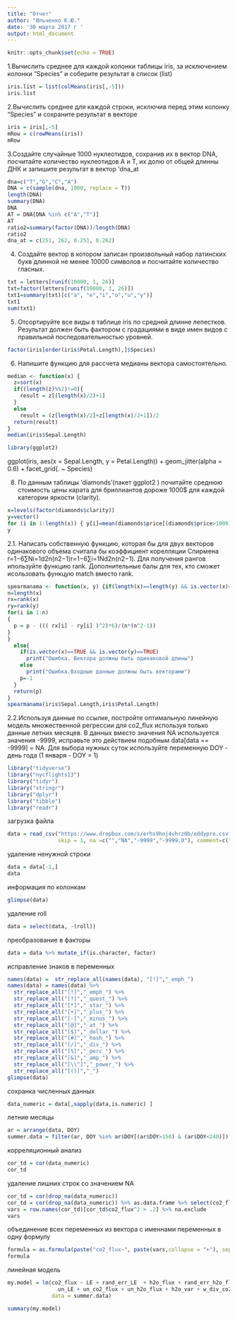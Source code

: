 ```yaml
---
title: "Отчет"
author: "Ильченко К.Ю."
date: '30 марта 2017 г '
output: html_document
---
```


```r
knitr::opts_chunk$set(echo = TRUE)
```

1.Вычислить среднее для каждой колонки таблицы iris, за исключением колонки “Species” и соберите результат в список (list)
```r
iris.list = list(colMeans(iris[,-5]))
iris.list
```
2.Вычислить среднее для каждой строки, исключив перед этим колонку “Species” и сохраните результат в векторе
```r
iris = iris[,-5]
mRow = c(rowMeans(iris))
mRow
```
3.Создайте случайные 1000 нуклеотидов, сохранив их в вектор DNA, посчитайте количество нуклеотидов A и T, их долю от общей длинны ДНК и запишите результат в вектор ‘dna_at
```r
dna=c("T","G","C","A")
DNA = c(sample(dna, 1000, replace = T))
length(DNA)
summary(DNA)
DNA
AT = DNA[DNA %in% c("A","T")]
AT
ratio2=summary(factor(DNA))/length(DNA)
ratio2
dna_at = c(251, 262, 0.251, 0.262)
```
4. Создайте вектор в котором записан произвольный набор латинских букв длинной не менее 10000 символов и посчитайте количество гласных.
```r
txt = letters[runif(10000, 1, 26)]
txt=factor(letters[runif(10000, 1, 26)])
txt1=summary(txt)[c("a", "e","i","o","u","y")] 
txt1
sum(txt1)
```
5. Отсортируйте все виды в таблице iris по средней длинне лепестков. Результат должен быть фактором с градациями в виде имен видов с правильной последовательностью уровней.
```r
factor(iris[order(iris$Petal.Length),]$Species)
```
6. Напишите функцию для рассчета медианы вектора самостоятельно.
```r
median <- function(x) {
  z=sort(x)
  if((length(z)%%2)!=0){
    result = z[(length(x)/2)+1]
  }
  else
    result = (z[length(x)/2]+z[length(x)/2+1])/2
  return(result)
}
median(iris$Sepal.Length)
```

```r
library(ggplot2)
```


ggplot(iris, aes(x = Sepal.Length, y = Petal.Length)) + geom_jitter(alpha = 0.6) + facet_grid(. ~ Species)


8. По данным таблицы ‘diamonds’(пакет ggplot2 ) почитайте среднюю стоимость цены карата для бриллиантов дороже 1000$ для каждой категории яркости (clarity).
```r
x=levels(factor(diamonds$clarity))
y=vector()
for (i in 1:length(x)) { y[i]=mean(diamonds$price[(diamonds$price>1000) & diamonds$clarity==x[i]]) }
y
```
2.1. Написать собственную функцию, которая бы для двух векторов одинакового объема считала бы коэффициент корелляции Спирмена r=1−6∑Ni=1d2n(n2−1)r=1−6∑i=1Nd2n(n2−1). Для получения рангов ипользуйте функцию rank. Дополнительные балы для тех, кто сможет исользовать функцую match вместо rank.
```r
spearmanama <- function(x, y) {if(length(x)==length(y) && is.vector(x)==TRUE && is.vector(y)==TRUE){p=1
n=length(x)
rx=rank(x)
ry=rank(y)
for(i in 1:n)
{
  p = p - ((( rx[i] - ry[i] )^2)*6)/(n*(n^2-1))
}
}
  else{
    if(is.vector(x)==TRUE && is.vector(y)==TRUE)
      print("Ошибка. Вектора должны быть одинаковой длины")
    else
      print("Ошибка.Входные данные должны быть векторами")
    p=-1
  }
  return(p)
}
spearmanama(iris$Sepal.Length,iris$Petal.Length)
```

2.2.Используя данные по ссылке, постройте оптимальную линейную модель множественной регрессии для co2_flux используя только данные летних месяцев. В данных вместо значения NA используется значения -9999, исправьте это действием подобным data[data == -9999] = NA. 
Для выбора нужных суток используйте переменную DOY - день года (1 января - DOY = 1)
```r
library("tidyverse")
library("nycflights13")
library("tidyr")
library("stringr")
library("dplyr")
library("tibble")
library("readr")
```
загрузка файла
```r
data = read_csv("https://www.dropbox.com/s/erhs9hoj4vhrz0b/eddypro.csv?dl=1",
                skip = 1, na =c("","NA","-9999","-9999.0"), comment=c("["))
```
удаление ненужной строки
```r
data = data[-1,]
data
```
информация по колонкам
```r
glimpse(data)
```
удаление roll
```r
data = select(data, -(roll))
```
преобразование в факторы
```r
data = data %>% mutate_if(is.character, factor)
```
исправление знаков в переменных
```r
names(data) =  str_replace_all(names(data), "[!]","_emph_")
names(data) = names(data) %>% 
  str_replace_all("[!]","_emph_") %>% 
  str_replace_all("[?]","_quest_") %>% 
  str_replace_all("[*]","_star_") %>% 
  str_replace_all("[+]","_plus_") %>%
  str_replace_all("[-]","_minus_") %>%
  str_replace_all("[@]","_at_") %>%
  str_replace_all("[$]","_dollar_") %>%
  str_replace_all("[#]","_hash_") %>%
  str_replace_all("[/]","_div_") %>%
  str_replace_all("[%]","_perc_") %>%
  str_replace_all("[&]","_amp_") %>%
  str_replace_all("[\\^]","_power_") %>%
  str_replace_all("[()]","_") 
glimpse(data)
```
сохранка численных данных
```r
data_numeric = data[,sapply(data,is.numeric) ]
```
летние месяцы
```r
ar = arrange(data, DOY)
summer.data = filter(ar, DOY %in% ar$DOY[(ar$DOY>150) & (ar$DOY<240)])
```
корреляционный анализ
```r
cor_td = cor(data_numeric)
cor_td
```
удаление лишних строк со значением NA
```r
cor_td = cor(drop_na(data_numeric))
cor_td = cor(drop_na(data_numeric)) %>% as.data.frame %>% select(co2_flux)
vars = row.names(cor_td)[cor_td$co2_flux^2 > .2] %>% na.exclude
vars
```
объединение всех переменных из вектора с именнами переменных в одну формулу
```r
formula = as.formula(paste("co2_flux~", paste(vars,collapse = "+"), sep=""))
formula
```
линейная модель
```r
my.model = lm(co2_flux ~ LE + rand_err_LE  + h2o_flux + rand_err_h2o_flux + 
                un_LE + un_co2_flux + un_h2o_flux + h2o_var + w_div_co2_cov, 
              data = summer.data)

summary(my.model)
```
